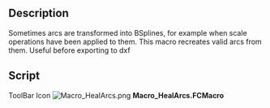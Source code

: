 <languages/>
<translate>
<!--T:1-->
{{Macro
|Name=HealArcs
|Icon=Macro_HealArcs.png
|Description=Sometimes arcs are transformed into BSplines, for example when scale operations have been applied to them. This macro recreates valid arcs from them. Useful before exporting to dxf. Useful before exporting to dxf.
|Author=Yorik
|Version=0.1
|Date=2011-09-24
|FCVersion=All
|Download=[https://www.freecadweb.org/wiki/images/5/5a/Macro_HealArcs.png ToolBar Icon]
}}

==Description== <!--T:2-->
Sometimes arcs are transformed into BSplines, for example when scale operations have been applied to them. This macro recreates valid arcs from them. Useful before exporting to dxf

==Script== <!--T:3-->

<!--T:4-->
ToolBar Icon [[Image:Macro_HealArcs.png]]
</translate>
'''Macro_HealArcs.FCMacro'''

{{MacroCode|code=

try:
    import DraftGeomUtils as fcgeo
except:
    from draftlibs import fcgeo
import FreeCAD,FreeCADGui,Part

sel = FreeCADGui.Selection.getSelection()
if not sel:
    FreeCAD.Console.PrintWarning("Select something first!")
else:
    removeList = []
    for obj in sel:
        ed = obj.Shape.Edges[0]
        arc = fcgeo.arcFromSpline(ed)
        if arc:
            Part.show(arc)
            removeList.append(obj.Name)
    FreeCAD.ActiveDocument.recompute()
    print("removing", removeList)
    for n in removeList:
        FreeCAD.ActiveDocument.removeObject(n)
}}
{{clear}}